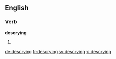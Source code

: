 ==English==

===Verb===
'''descrying'''

# {{present participle of|descry}}

[[de:descrying]]
[[fr:descrying]]
[[sv:descrying]]
[[vi:descrying]]